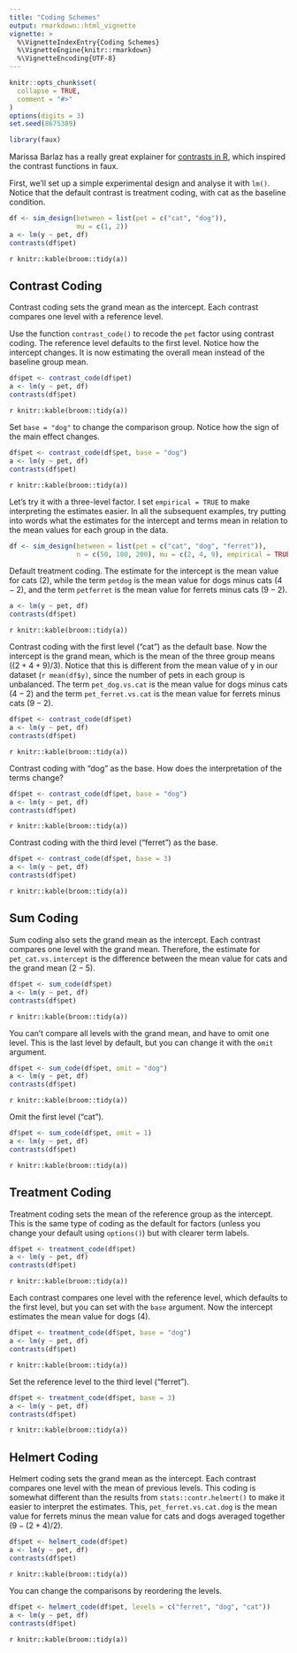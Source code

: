 ```yaml
---
title: "Coding Schemes"
output: rmarkdown::html_vignette
vignette: >
  %\VignetteIndexEntry{Coding Schemes}
  %\VignetteEngine{knitr::rmarkdown}
  %\VignetteEncoding{UTF-8}
---
```


```r
knitr::opts_chunk$set(
  collapse = TRUE,
  comment = "#>"
)
options(digits = 3)
set.seed(8675309)
```

```r
library(faux)
```

Marissa Barlaz has a really great explainer for [contrasts in R](https://marissabarlaz.github.io/portfolio/contrastcoding/), which inspired the contrast functions in faux.


First, we'll set up a simple experimental design and analyse it with `lm()`. Notice that the default contrast is treatment coding, with cat as the baseline condition.

```r
df <- sim_design(between = list(pet = c("cat", "dog")), 
                 mu = c(1, 2))
a <- lm(y ~ pet, df)
contrasts(df$pet)
```

`r knitr::kable(broom::tidy(a))`

## Contrast Coding

Contrast coding sets the grand mean as the intercept. Each contrast compares one level with a reference level.

Use the function `contrast_code()` to recode the `pet` factor using contrast coding. The reference level defaults to the first level. Notice how the intercept changes. It is now estimating the overall mean instead of the baseline group mean.

```r
df$pet <- contrast_code(df$pet)
a <- lm(y ~ pet, df)
contrasts(df$pet)
```

`r knitr::kable(broom::tidy(a))`

Set `base = "dog"` to change the comparison group. Notice how the sign of the main effect changes.

```r
df$pet <- contrast_code(df$pet, base = "dog")
a <- lm(y ~ pet, df)
contrasts(df$pet)
```

`r knitr::kable(broom::tidy(a))`

Let's try it with a three-level factor. I set `empirical = TRUE` to make interpreting the estimates easier. In all the subsequent examples, try putting into words what the estimates for the intercept and terms mean in relation to the mean values for each group in the data.

```r
df <- sim_design(between = list(pet = c("cat", "dog", "ferret")), 
                 n = c(50, 100, 200), mu = c(2, 4, 9), empirical = TRUE)
```

Default treatment coding. The estimate for the intercept is the mean value for cats ($2$), while the term `petdog` is the mean value for dogs minus cats ($4 - 2$), and the term `petferret` is the mean value for ferrets minus cats ($9 - 2$).

```r
a <- lm(y ~ pet, df)
contrasts(df$pet)
```

`r knitr::kable(broom::tidy(a))`

Contrast coding with the first level ("cat") as the default base. Now the intercept is the grand mean, which is the mean of the three group means ($(2 + 4 + 9)/3$). Notice that this is different from the mean value of y in our dataset (`r mean(df$y)`, since the number of pets in each group is unbalanced. The term `pet_dog.vs.cat` is the mean value for dogs minus cats ($4 - 2$) and the term `pet_ferret.vs.cat` is the mean value for ferrets minus cats ($9 - 2$).

```r
df$pet <- contrast_code(df$pet)
a <- lm(y ~ pet, df)
contrasts(df$pet)
```

`r knitr::kable(broom::tidy(a))`

Contrast coding with "dog" as the base. How does the interpretation of the terms change?

```r
df$pet <- contrast_code(df$pet, base = "dog")
a <- lm(y ~ pet, df)
contrasts(df$pet)
```

`r knitr::kable(broom::tidy(a))`

Contrast coding with the third level ("ferret") as the base.

```r
df$pet <- contrast_code(df$pet, base = 3)
a <- lm(y ~ pet, df)
contrasts(df$pet)
```

`r knitr::kable(broom::tidy(a))`

## Sum Coding

Sum coding also sets the grand mean as the intercept. Each contrast compares one level with the grand mean. Therefore, the estimate for `pet_cat.vs.intercept` is the difference between the mean value for cats and the grand mean ($2 - 5$).

```r
df$pet <- sum_code(df$pet)
a <- lm(y ~ pet, df)
contrasts(df$pet)
```

`r knitr::kable(broom::tidy(a))`

You can't compare all levels with the grand mean, and have to omit one level. This is the last level by default, but you can change it with the `omit` argument.

```r
df$pet <- sum_code(df$pet, omit = "dog")
a <- lm(y ~ pet, df)
contrasts(df$pet)
```

`r knitr::kable(broom::tidy(a))`

Omit the first level ("cat").

```r
df$pet <- sum_code(df$pet, omit = 1)
a <- lm(y ~ pet, df)
contrasts(df$pet)
```

`r knitr::kable(broom::tidy(a))`

## Treatment Coding

Treatment coding sets the mean of the reference group as the intercept. This is the same type of coding as the default for factors (unless you change your default using `options()`) but with clearer term labels. 

```r
df$pet <- treatment_code(df$pet)
a <- lm(y ~ pet, df)
contrasts(df$pet)
```

`r knitr::kable(broom::tidy(a))`

Each contrast compares one level with the reference level, which defaults to the first level, but you can set with the `base` argument. Now the intercept estimates the mean value for dogs ($4$).

```r
df$pet <- treatment_code(df$pet, base = "dog")
a <- lm(y ~ pet, df)
contrasts(df$pet)
```

`r knitr::kable(broom::tidy(a))`

Set the reference level to the third level ("ferret").

```r
df$pet <- treatment_code(df$pet, base = 3)
a <- lm(y ~ pet, df)
contrasts(df$pet)
```

`r knitr::kable(broom::tidy(a))`


## Helmert Coding

Helmert coding sets the grand mean as the intercept. Each contrast compares one level with the mean of previous levels. This coding is somewhat different than the results from `stats::contr.helmert()` to make it easier to interpret the estimates. This, `pet_ferret.vs.cat.dog` is the mean value for ferrets minus the mean value for cats and dogs averaged together ($9-(2+4)/2$).

```r
df$pet <- helmert_code(df$pet)
a <- lm(y ~ pet, df)
contrasts(df$pet)
```

`r knitr::kable(broom::tidy(a))`

You can change the comparisons by reordering the levels.

```r
df$pet <- helmert_code(df$pet, levels = c("ferret", "dog", "cat"))
a <- lm(y ~ pet, df)
contrasts(df$pet)
```

`r knitr::kable(broom::tidy(a))`
